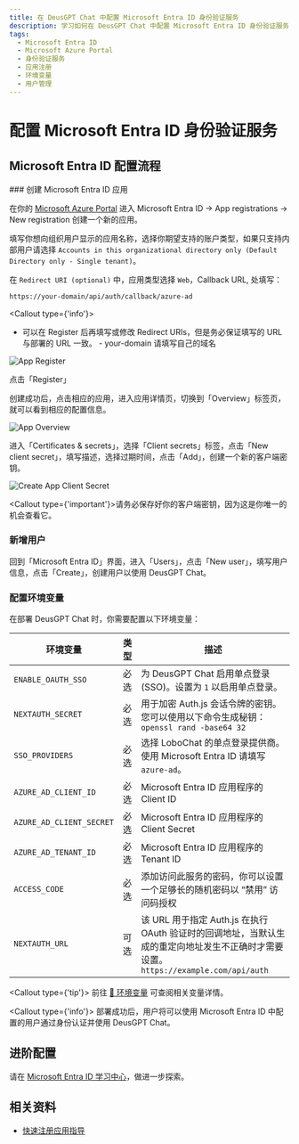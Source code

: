 ```yaml
---
title: 在 DeusGPT Chat 中配置 Microsoft Entra ID 身份验证服务
description: 学习如何在 DeusGPT Chat 中配置 Microsoft Entra ID 身份验证服务，包括创建应用、新增用户和配置环境变量。详细步骤和相关资料。
tags:
  - Microsoft Entra ID
  - Microsoft Azure Portal
  - 身份验证服务
  - 应用注册
  - 环境变量
  - 用户管理
---
```


# 配置 Microsoft Entra ID 身份验证服务

## Microsoft Entra ID 配置流程

<Steps>
  ### 创建 Microsoft Entra ID 应用

在你的 [Microsoft Azure Portal][microsoft-azure-portal] 进入 Microsoft Entra ID -> App registrations -> New registration 创建一个新的应用。

填写你想向组织用户显示的应用名称，选择你期望支持的账户类型，如果只支持内部用户请选择 `Accounts in this organizational directory only (Default Directory only - Single tenant)`。

在 `Redirect URI (optional)` 中，应用类型选择 `Web`，Callback URL, 处填写：

```bash
https://your-domain/api/auth/callback/azure-ad
```

<Callout type={'info'}>
  - 可以在 Register 后再填写或修改 Redirect URIs，但是务必保证填写的 URL 与部署的 URL 一致。 -
  your-domain 请填写自己的域名
</Callout>

<Image
  alt="App Register"
  inStep
  src="https://github.com/lobehub/lobe-chat/assets/13883964/4f9d83bd-b3fc-4abc-bcf4-ccbad65c219d"
/>

点击「Register」

创建成功后，点击相应的应用，进入应用详情页，切换到「Overview」标签页，就可以看到相应的配置信息。

<Image
  alt="App Overview"
  inStep
  src="https://github.com/lobehub/lobe-chat/assets/13883964/48a0b702-05bd-4ce4-a007-a8ad00a36e5a"
/>

进入「Certificates & secrets」，选择「Client secrets」标签，点击「New client secret」，填写描述，选择过期时间，点击「Add」，创建一个新的客户端密钥。

<Image
  alt="Create App Client Secret"
  inStep
  src="https://github.com/lobehub/lobe-chat/assets/13883964/c9d66fa0-158c-4bd3-a1fa-969e638259d2"
/>

<Callout type={'important'}>请务必保存好你的客户端密钥，因为这是你唯一的机会查看它。</Callout>

### 新增用户

回到「Microsoft Entra ID」界面，进入「Users」，点击「New user」，填写用户信息，点击「Create」，创建用户以使用 DeusGPT Chat。

### 配置环境变量

在部署 DeusGPT Chat 时，你需要配置以下环境变量：

| 环境变量 | 类型 | 描述 |
| --- | --- | --- |
| `ENABLE_OAUTH_SSO` | 必选 | 为 DeusGPT Chat 启用单点登录 (SSO)。设置为 `1` 以启用单点登录。 |
| `NEXTAUTH_SECRET` | 必选 | 用于加密 Auth.js 会话令牌的密钥。您可以使用以下命令生成秘钥： `openssl rand -base64 32` |
| `SSO_PROVIDERS` | 必选 | 选择 LoboChat 的单点登录提供商。使用 Microsoft Entra ID 请填写 `azure-ad`。 |
| `AZURE_AD_CLIENT_ID` | 必选 | Microsoft Entra ID 应用程序的 Client ID |
| `AZURE_AD_CLIENT_SECRET` | 必选 | Microsoft Entra ID 应用程序的 Client Secret |
| `AZURE_AD_TENANT_ID` | 必选 | Microsoft Entra ID 应用程序的 Tenant ID |
| `ACCESS_CODE` | 必选 | 添加访问此服务的密码，你可以设置一个足够长的随机密码以 “禁用” 访问码授权 |
| `NEXTAUTH_URL` | 可选 | 该 URL 用于指定 Auth.js 在执行 OAuth 验证时的回调地址，当默认生成的重定向地址发生不正确时才需要设置。`https://example.com/api/auth` |

  <Callout type={'tip'}>
    前往 [📘 环境变量](/docs/self-hosting/environment-variable#microsoft-entra-id) 可查阅相关变量详情。

</Callout>
</Steps>

<Callout type={'info'}>
  部署成功后，用户将可以使用 Microsoft Entra ID 中配置的用户通过身份认证并使用 DeusGPT Chat。
</Callout>

## 进阶配置

请在 [Microsoft Entra ID 学习中心][microsoft-learn-entra]，做进一步探索。

## 相关资料

- [快速注册应用指导][microsoft-entra-register-app]

[microsoft-azure-portal]: https://portal.azure.com/
[microsoft-entra-register-app]: https://learn.microsoft.com/en-us/entra/identity-platform/quickstart-register-app
[microsoft-learn-entra]: https://learn.microsoft.com/en-us/entra/identity/
